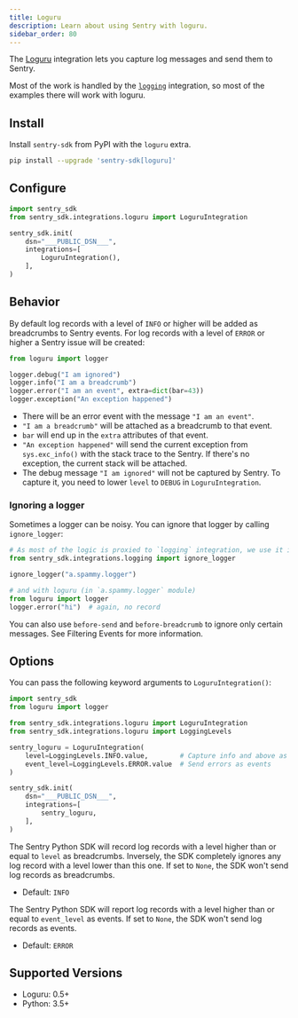 ```yaml
---
title: Loguru
description: Learn about using Sentry with loguru.
sidebar_order: 80
---
```


The [Loguru](https://github.com/Delgan/loguru#readme) integration lets you capture log messages and send them to Sentry.

Most of the work is handled by the [`logging`](/platforms/python/guides/logging) integration, so most of the examples there will work with loguru.

## Install

Install `sentry-sdk` from PyPI with the `loguru` extra.

```bash
pip install --upgrade 'sentry-sdk[loguru]'
```

## Configure

```python
import sentry_sdk
from sentry_sdk.integrations.loguru import LoguruIntegration

sentry_sdk.init(
    dsn="___PUBLIC_DSN___",
    integrations=[
        LoguruIntegration(),
    ],
)
```


## Behavior

By default log records with a level of `INFO` or higher will be added as breadcrumbs to Sentry events. For log records with a level of `ERROR` or higher a Sentry issue will be created:

```python
from loguru import logger

logger.debug("I am ignored")
logger.info("I am a breadcrumb")
logger.error("I am an event", extra=dict(bar=43))
logger.exception("An exception happened")
```

- There will be an error event with the message `"I am an event"`.
- `"I am a breadcrumb"` will be attached as a breadcrumb to that event.
- `bar` will end up in the `extra` attributes of that event.
- `"An exception happened"` will send the current exception from `sys.exc_info()` with the stack trace to the Sentry. If there's no exception, the current stack will be attached.
- The debug message `"I am ignored"` will not be captured by Sentry. To capture it, you need to lower `level` to `DEBUG` in `LoguruIntegration`.

### Ignoring a logger

Sometimes a logger can be noisy. You can ignore that logger by calling `ignore_logger`:

```python
# As most of the logic is proxied to `logging` integration, we use it instead of `loguru` integration.
from sentry_sdk.integrations.logging import ignore_logger

ignore_logger("a.spammy.logger")

# and with loguru (in `a.spammy.logger` module)
from loguru import logger
logger.error("hi")  # again, no record
```

You can also use `before-send` and `before-breadcrumb` to ignore only certain messages. See <PlatformLink to="/configuration/filtering/">Filtering Events</PlatformLink> for more information.

## Options

You can pass the following keyword arguments to `LoguruIntegration()`:

```python
import sentry_sdk
from loguru import logger

from sentry_sdk.integrations.loguru import LoguruIntegration
from sentry_sdk.integrations.loguru import LoggingLevels

sentry_loguru = LoguruIntegration(
    level=LoggingLevels.INFO.value,        # Capture info and above as breadcrumbs
    event_level=LoggingLevels.ERROR.value  # Send errors as events
)

sentry_sdk.init(
    dsn="___PUBLIC_DSN___",
    integrations=[
        sentry_loguru,
    ],
)
```

<ConfigKey name="level">

The Sentry Python SDK will record log records with a level higher than or equal to `level` as breadcrumbs. Inversely, the SDK completely ignores any log record with a level lower than this one. If set to `None`, the SDK won't send log records as breadcrumbs.

- Default: `INFO`

</ConfigKey>

<ConfigKey name="event_level">

The Sentry Python SDK will report log records with a level higher than or equal to `event_level` as events. If set to `None`, the SDK won't send log records as events.

- Default: `ERROR`


</ConfigKey>


## Supported Versions

- Loguru: 0.5+
- Python: 3.5+
